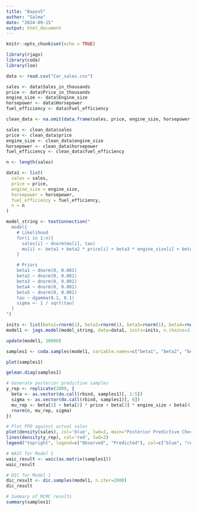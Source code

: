 ---
title: "Bayes5"
author: "Salma"
date: "2024-09-15"
output: html_document
---

```{r setup, include=FALSE}
knitr::opts_chunk$set(echo = TRUE)
```

```{r}
library(rjags)
library(coda)
library(loo)
```

```{r}
data <- read.csv("Car_sales.csv")
```

```{r}
sales <- data$Sales_in_thousands
price <- data$Price_in_thousands
engine_size <- data$Engine_size
horsepower <- data$Horsepower
fuel_efficiency <- data$Fuel_efficiency
```

```{r}
clean_data <- na.omit(data.frame(sales, price, engine_size, horsepower, fuel_efficiency))
```

```{r}
sales <- clean_data$sales
price <- clean_data$price
engine_size <- clean_data$engine_size
horsepower <- clean_data$horsepower
fuel_efficiency <- clean_data$fuel_efficiency

n <- length(sales)
```

```{r}
data1 <- list(
  sales = sales, 
  price = price, 
  engine_size = engine_size, 
  horsepower = horsepower, 
  fuel_efficiency = fuel_efficiency, 
  n = n
)
```

```{r}
model_string <- textConnection("
  model{
    # Likelihood
    for(i in 1:n){
      sales[i] ~ dnorm(mu[i], tau)
      mu[i] <- beta1 + beta2 * price[i] + beta3 * engine_size[i] + beta4 * horsepower[i] + beta5 * fuel_efficiency[i]
    }

    # Priors
    beta1 ~ dnorm(0, 0.001)
    beta2 ~ dnorm(0, 0.001)
    beta3 ~ dnorm(0, 0.001)
    beta4 ~ dnorm(0, 0.001)
    beta5 ~ dnorm(0, 0.001)
    tau ~ dgamma(0.1, 0.1)
    sigma <- 1 / sqrt(tau)
  }
")
```

```{r}
inits <- list(beta1=rnorm(1), beta2=rnorm(1), beta3=rnorm(1), beta4=rnorm(1), beta5=rnorm(1), tau=1)
model1 <- jags.model(model_string, data=data1, inits=inits, n.chains=3, quiet=TRUE)
```

```{r}
update(model1, 10000)
```

```{r}
samples1 <- coda.samples(model1, variable.names=c("beta1", "beta2", "beta3", "beta4", "beta5", "sigma"), n.iter=20000)
```

```{r}
plot(samples1)
```

```{r}
gelman.diag(samples1)
```

```{r}
# Generate posterior predictive samples
y_rep <- replicate(2000, {
  beta <- as.vector(do.call(rbind, samples1)[, 1:5])
  sigma <- as.vector(do.call(rbind, samples1)[, 6])
  mu_rep <- beta[1] + beta[2] * price + beta[3] * engine_size + beta[4] * horsepower + beta[5] * fuel_efficiency
  rnorm(n, mu_rep, sigma)
})

# Plot PPD against actual sales
plot(density(sales), col='blue', lwd=2, main="Posterior Predictive Check")
lines(density(y_rep), col='red', lwd=2)
legend("topright", legend=c("Observed", "Predicted"), col=c("blue", "red"), lwd=2)
```

```{r}
# WAIC for Model 1
waic_result <- waic(as.matrix(samples1))
waic_result

# DIC for Model 1
dic_result <- dic.samples(model1, n.iter=2000)
dic_result
```

```{r}
# Summary of MCMC results
summary(samples1)
```

